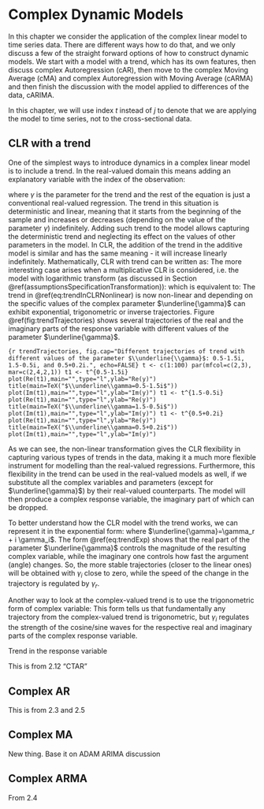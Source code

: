 # Complex Dynamic Models {#Dynamic}
In this chapter we consider the application of the complex linear model to time series data. There are different ways how to do that, and we only discuss a few of the straight forward options of how to construct dynamic models. We start with a model with a trend, which has its own features, then discuss complex Autoregression (cAR), then move to the complex Moving Average (cMA) and complex Autoregression with Moving Average (cARMA) and then finish the discussion with the model applied to differences of the data, cARIMA.

In this chapter, we will use index $t$ instead of $j$ to denote that we are applying the model to time series, not to the cross-sectional data.

## CLR with a trend {#DynamicTrend}
One of the simplest ways to introduce dynamics in a complex linear model is to include a trend. In the real-valued domain this means adding an explanatory variable with the index of the observation:

\begin{equation}
    {y}_t = {\beta}_0 + {\beta}_1 {x}_{1,t} + {\beta}_2 {x}_{2,t} + \dots + {\beta}_{k-1} {x}_{k-1,t} + \gamma t + {\epsilon}_t,
    (\#eq:trendInRealModel)
\end{equation}
where $\gamma$ is the parameter for the trend and the rest of the equation is just a conventional real-valued regression. The trend in this situation is deterministic and linear, meaning that it starts from the beginning of the sample and increases or decreases (depending on the value of the parameter $\gamma$) indefinitely. Adding such trend to the model allows capturing the deterministic trend and neglecting its effect on the values of other parameters in the model. In CLR, the addition of the trend in the additive model is similar and has the same meaning - it will increase linearly indefinitely. Mathematically, CLR with trend can be written as:
\begin{equation}
    \underline{y}_t = \underline{\beta}_0 + \underline{\beta}_1 \underline{x}_{1,t} + \dots + \underline{\beta}_{k-1} \underline{x}_{k-1,t} + \underline{\gamma} t + \underline{\epsilon}_t .
    (\#eq:trendInCLR)
\end{equation}
The more interesting case arises when a multiplicative CLR is considered, i.e. the model with logarithmic transform (as discussed in Section \@ref(assumptionsSpecificationTransformation)):
\begin{equation}
    \ln \underline{y}_t = \underline{\beta}_0 + \underline{\beta}_1 \ln \underline{x}_{1,t} + \dots + \underline{\beta}_{k-1} \ln \underline{x}_{k-1,t} + \underline{\gamma} \ln t + \underline{\epsilon}_t ,
    (\#eq:trendInCLRLogs)
\end{equation}
which is equivalent to:
\begin{equation}
    \underline{y}_t = \exp \underline{\beta}_0 \times \underline{x}_{1,t}^{\underline{\beta}_1} \times \dots \times \underline{x}_{k-1,t}^{\underline{\beta}_{k-1}} \times t^{\underline{\gamma}} \times \exp \underline{\epsilon}_t .
    (\#eq:trendInCLRNonlinear)
\end{equation}
The trend in \@ref(eq:trendInCLRNonlinear) is now non-linear and depending on the specific values of the complex parameter $\underline{\gamma}$ can exhibit exponential, trigonometric or inverse trajectories. Figure \@ref(fig:trendTrajectories) shows several trajectories of the real and the imaginary parts of the response variable with different values of the parameter $\underline{\gamma}$.

```{r trendTrajectories, fig.cap="Different trajectories of trend with different values of the parameter $\\underline{\\gamma}$: 0.5-1.5i, 1.5-0.5i, and 0.5+0.2i.", echo=FALSE}
t <- c(1:100)
par(mfcol=c(2,3), mar=c(2,4,2,1))
t1 <- t^{0.5-1.5i}
plot(Re(t1),main="",type="l",ylab="Re(y)")
title(main=TeX("$\\underline\\gamma=0.5-1.5i$"))
plot(Im(t1),main="",type="l",ylab="Im(y)")
t1 <- t^{1.5-0.5i}
plot(Re(t1),main="",type="l",ylab="Re(y)")
title(main=TeX("$\\underline\\gamma=1.5-0.5i$"))
plot(Im(t1),main="",type="l",ylab="Im(y)")
t1 <- t^{0.5+0.2i}
plot(Re(t1),main="",type="l",ylab="Re(y)")
title(main=TeX("$\\underline\\gamma=0.5+0.2i$"))
plot(Im(t1),main="",type="l",ylab="Im(y)")
```

As we can see, the non-linear transformation gives the CLR flexibility in capturing various types of trends in the data, making it a much more flexible instrument for modelling than the real-valued regressions. Furthermore, this flexibility in the trend can be used in the real-valued models as well, if we substitute all the complex variables and parameters (except for $\underline{\gamma}$) by their real-valued counterparts. The model will then produce a complex response variable, the imaginary part of which can be dropped.

To better understand how the CLR model with the trend works, we can represent it in the exponential form:
\begin{equation}
    t^{\underline{\gamma}} = \exp (\underline{\gamma} \ln t) = t^{\gamma_r} \exp (i \gamma_i \ln t),
    (\#eq:trendExp)
\end{equation}
where $\underline{\gamma}=\gamma_r + i \gamma_i$. The form \@ref(eq:trendExp) shows that the real part of the parameter $\underline{\gamma}$ controls the magnitude of the resulting complex variable, while the imaginary one controls how fast the argument (angle) changes. So, the more stable trajectories (closer to the linear ones) will be obtained with $\gamma_i$ close to zero, while the speed of the change in the trajectory is regulated by $\gamma_r$.

Another way to look at the complex-valued trend is to use the trigonometric form of complex variable:
\begin{equation}
    t^{\underline{\gamma}} = t^{\gamma_r} \left(\cos (\gamma_i \ln t) + i \sin (\gamma_i \ln t) \right) .
    (\#eq:trendTrig)
\end{equation}
This form tells us that fundamentally any trajectory from the complex-valued trend is trigonometric, but $\gamma_i$ regulates the strength of the cosine/sine waves for the respective real and imaginary parts of the complex response variable.



Trend in the response variable

This is from 2.12 "CTAR"


## Complex AR
This is from 2.3 and 2.5

<!-- Properties and what ACF/PACF they generate -->

## Complex MA
New thing. Base it on ADAM ARIMA discussion

<!-- Properties and what ACF/PACF they generate -->

## Complex ARMA
From 2.4

